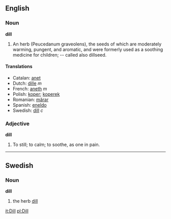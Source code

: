{{wikipedia}}
==English==

===Noun===

'''dill'''

#An herb (Peucedanum graveolens), the seeds of which are moderately warming, pungent, and aromatic, and were formerly used as a soothing medicine for children; -- called also dillseed.
==== Translations====
*Catalan: [[anet]]
*Dutch: [[dille]] ''m''
*French: [[aneth]] ''m''
*Polish: [[koper]]; [[koperek]]
*Romanian: [[mărar]]
*Spanish: [[eneldo]]
*Swedish: [[dill#Swedish|dill]] ''c''

===Adjective===
'''dill'''

#To still; to calm; to soothe, as one in pain.

<!--Why does this look like a verb is defined???-->
{{rfc}}

----
==Swedish==
===Noun===
'''dill'''

#the herb [[dill#English|dill]]


[[it:Dill]]
[[pl:Dill]]